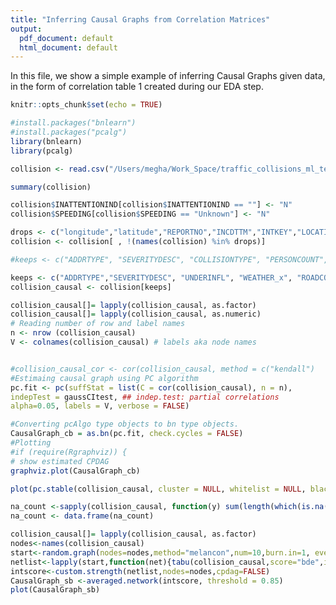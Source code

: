 ```yaml
---
title: "Inferring Causal Graphs from Correlation Matrices"
output:
  pdf_document: default
  html_document: default
---
```

In this file, we show a simple example of inferring Causal Graphs given data, in the form of correlation table 1 created during our EDA step.
```r
knitr::opts_chunk$set(echo = TRUE)
```


```r
#install.packages("bnlearn")
#install.packages("pcalg")
library(bnlearn)
library(pcalg)
```

```r
collision <- read.csv("/Users/megha/Work_Space/traffic_collisions_ml_team3/data_sources/seattle_collisions_merged_from_sdot_wsdot.csv", header = TRUE, row.names = NULL, sep = ",",stringsAsFactors = F)
```

```r
summary(collision)

```
```r
collision$INATTENTIONIND[collision$INATTENTIONIND == ""] <- "N" 
collision$SPEEDING[collision$SPEEDING == "Unknown"] <- "N"
```
```r
drops <- c("longitude","latitude","REPORTNO","INCDTTM","INTKEY","LOCATION")
collision <- collision[ , !(names(collision) %in% drops)]
```

```r
#keeps <- c("ADDRTYPE", "SEVERITYDESC", "COLLISIONTYPE", "PERSONCOUNT", "PEDCOUNT","PEDCYLCOUNT", "VEHCOUNT", "INJURIES", "SERIOUSINJURIES", "FATALITIES", "JUNCTIONTYPE", "INATTENTIONIND", "UNDERINFL", "WEATHER_x", "ROADCOND", "LIGHTCOND", "SPEEDING")

keeps <- c("ADDRTYPE","SEVERITYDESC", "UNDERINFL", "WEATHER_x", "ROADCOND","JUNCTIONTYPE","LIGHTCOND", "SPEEDING")
collision_causal <- collision[keeps]
```

```r
collision_causal[]= lapply(collision_causal, as.factor)
collision_causal[]= lapply(collision_causal, as.numeric)
# Reading number of row and label names
n <- nrow (collision_causal)
V <- colnames(collision_causal) # labels aka node names


#collision_causal_cor <- cor(collision_causal, method = c("kendall")
#Estimaing causal graph using PC algorithm
pc.fit <- pc(suffStat = list(C = cor(collision_causal), n = n),
indepTest = gaussCItest, ## indep.test: partial correlations
alpha=0.05, labels = V, verbose = FALSE)

#Converting pcAlgo type objects to bn type objects.
CausalGraph_cb = as.bn(pc.fit, check.cycles = FALSE)
#Plotting
#if (require(Rgraphviz)) {
# show estimated CPDAG
graphviz.plot(CausalGraph_cb)

plot(pc.stable(collision_causal, cluster = NULL, whitelist = NULL, blacklist = NULL, test = NULL,alpha = 0.05, B = NULL, max.sx = NULL, debug = FALSE, undirected = FALSE))

```

```r
na_count <-sapply(collision_causal, function(y) sum(length(which(is.na(y)))))
na_count <- data.frame(na_count)

```



```r
collision_causal[]= lapply(collision_causal, as.factor)
nodes<-names(collision_causal)
start<-random.graph(nodes=nodes,method="melancon",num=10,burn.in=1, every=1)
netlist<-lapply(start,function(net){tabu(collision_causal,score="bde",iss=1,start=net,tabu=50)})
intscore<-custom.strength(netlist,nodes=nodes,cpdag=FALSE)
CausalGraph_sb <-averaged.network(intscore, threshold = 0.85)
plot(CausalGraph_sb)
```



